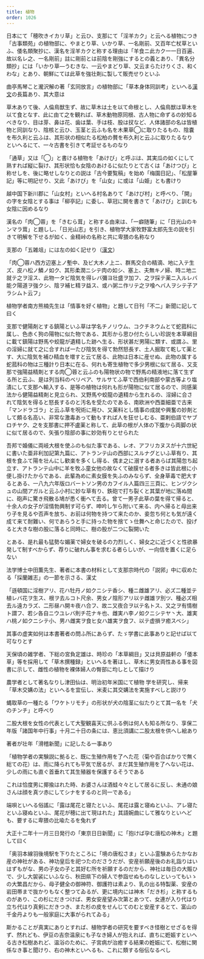 ```yaml
---
title: 植物
order: 1026
---
```


日本にて「穂吹きイカリ草」と云ひ、支那にて「淫羊カク」と云へる植物につき「古事類苑」の植物部に、やまとり草、いかり草、一名剛前、又百年亡杖草といふ、倭名類聚抄に、漢名を淫羊カクと称する理由は「羊食ニ此カク一一日百遍、故以名レ之、一名剛前」註に剛前とは前陰を剛強にするとの義とあり、「異名分類抄」には「いかり草―うむきな、一云やまどり草、又云まらたけりくさ、和くわな」とあり、朝鮮にては此草を強壮剤に製して販売せりといふ

曲亭馬琴こと瀧沢解の著「玄同放言」の植物部に「草本身体同訓考」といへる[漢文](/main/13-chinese-literature/)の長篇あり、其大意は

草木ありて後、人倫鳥獣生ず、故に草木は土を以て命根とし、人倫鳥獣は草木を以て食となす、此に由て之を観れば、草木動物原同根、古人物に命ずるの妙知るべきなり、目は芽、鼻は花、歯は葉、手は枝、股は扠など、人体諸部の名は皆植物と同訓なり、陰核と云ひ、玉茎と云ふも名を木果草◯に取りたるもの、陰嚢を布久利と云ふは、其形状の相似たる松柏の贅を布久利と云ふに取りたるなり
といへるにて、一々古書を引きて考証せるものなり

「通草」又は「◯」と書ける植物を「あけび」と呼ぶは、其実瓜の如くにして熟すれば縦に裂け、其形状恰も女陰のあけるに似たりとて古くは「あけつび」と称せしを、後に略せしなりとの説は「古今要覧稿」を始め「梅園日記」、「松屋筆記」等に明記せり、又此「あけび」を「山女」に或は「山姫」とも書けり

越中国下新川郡に「山女村」といへる村名ありて「あけび村」と呼べり、「開」の字を女陰とする事は「柳亭記」に委し、草冠に開を書きて「あけび」と訓むも女陰に因めるなり

漢名の「肉◯蓉」を「きむら茸」と称する由来は、「一癖随筆」に「日光山のキンマラ茸」と題しし、「日光山志」を引き、植物学大家牧野富太郎先生の説を引きて明解を下せるが如く、金精峠の名称と共に卑猥の名称なり

支那の「五雑俎」には左の如く記せり（[漢文](/main/13-chinese-literature/)）


「肉◯蓉ハ西方辺塞上ノ塹中、及ビ大木ノ上ニ、群馬交合の精滴、地に入テ生ズ、皮ハ松ノ鱗ノ如ク、其形柔潤ニシテ肉の如シ、塞上、夫無キノ婦、時ニ地ニ就テ之ヲ淫ス、此物一タビ陰気を得レバ彌ヨ壮盛ヲ加フ、之ヲ採テ薬ニ入ルレバ能ク陽道ヲ強クシ、陰ヲ補ヒ精ヲ益ス、或ハ粥ニ作リテ之ヲ喰ヘバ人ヲシテ子アラシムト云フ」

植物学者南方熊楠先生は「情事を好く植物」と題して日刊「不二」新聞に記して曰く

支那で健陽剤とする鎮陽といふ草は学名チノリウム、コクチネウムとて蛇菰科に属し、色赤く狗の陽物に似た物である、其形から思ひ付たらしい珍説を本草綱目に載て鎮陽は野馬や蛟龍が遺精した跡へ生る、形状甚だ男陽に類す、或謂ふ、里の淫婦に就て之に合すれば一たび陰気を得て勃然怒長す、土人掘取て乾して薬とす、大に陰気を補ひ精血を増すと云て居る、此物は日本に産せぬ、此物の属する蛇菰科の物は三種計り日本に在る、何れも寄生植物で多少男根に似て居る、又支那で強陽益精剤とする肉◯蓉と云ふのも陽物状の物で野馬の精液地に落て生ずる所と云ふ、是は列当科のベリペア、サルサてふ草で西伯利南部や蒙古等より塩漬にして支那へ輸入する、是等の植物は何れも形が陽物に似て居るので、同感薬法から健陽益精剤と見立られ、又野馬や蛟龍の遺精から生れるの、淫婦に合されて陰気を得ると怒長するのと汚名を受たのである、南欧洲や西亜細亜で古来「マンドラゴラ」と云ふ草を呪術に用ひ、又薬料とし情事の成就や興奮の妙剤として頗る名高い、非常な激毒あって動もすれば人を狂せしむる、亜剌伯語でヤブロチヤク、之を支那書に押不盧薬と称して、此草の根が人体の下腹から両脚の状に似て居るので、矢張り陰部の事に妙効有りとせられた

吾邦で婚儀に両岐大根を使ふのも似た事である、レオ、アフリカヌスが十六世紀に書いた亜非利加記第九篇に、アトランテ山の西部にスルナグといふ草有り、其根を食ふて陽を壮んにし歓楽を多くし得る、偶ま之に溺する者あらば其陽忽ち起立す、アトランテ山中に羊を牧ふ童女他の故なくて破膜せる者多きは皆此根に小便し掛けたからである、此輩為めに素女膜を失ふのみならず、全身草毒で肥大するとある、一八九六年版ロバートソン男のカフイル人篇四三三頁に、ヒンヅクシュの山間アガルと云ふ小村に妙な草有り、鉄砲で打ち裂くと其葉が地に落ぬ間に、砲声に驚き飛散る鳩が悉く衝へて去る。曾て一男子此草の葉を得て帰ると、十余人の女子が淫情勃興制す可らず、呻吟し乍ら附いて来る、内へ帰ると母出来り子を見るや否声を放ち、お前は何物を持つて来たのか、妾忽ち何とも気が遠く成て来て耐難い、何であらうと手に持った物を捨てゝ仕舞へと命じたので、投げると大きな樹の股に落ると同時に、樹の股が二つに裂開いた

とある、是れ最も猛勢な媚薬で婦女を破るの力烈しく、婦女之に近づくと性欲暴発して制すべからず、荐りに破れん事を求むる者らしいが、一向信を置くに足らない

法学博士中田薫先生、著者に本書の材料として支那宗時代の「説郛」中に収めたる「採蘭雑志」の一節を示さる、漢丈

「遜頓国に淫樹アリ、花ハ牡丹ノ如クニシテ香シ、種ニ雌雄アリ、必ズ二種並テ植レバ花ヲ生ス、根ヲ去ルコト尺余、男女ノ陰形アリ以テ雌雄ヲ別ツ、種必ズ相去ル遠カラズ、二形昼ハ開キ夜ハ合フ、故ニ又夜合ヲ以テ名トス、又之ヲ有情樹ト謂フ、若シ各自ニウユレバ則チ花ナキ也、雌実ハ李ノ如クニシテヤ丶大、雄実ハ桃ノ如クニシテ小、男ハ雌実ヲ食ヒ女ハ雄実ヲ食フ、以テ虚損ヲ癒スベシ」

其事の虚実如何は本書著者の問ふ所にあらず、たゞ学書に此事ありと記せば以て可なりとす

天保頃の雑学者、下総の宮負定雄は、時珍の「本草綱目」又は貝原益軒の「倭本草」等を採用して「草木撰種録」といへるを著はし、草木に男女両性ある事を図書に示して、雌性の植物を裸体婦人の臀部に均しとして描けり


農学者として著名なりし津田仙は、明治初年米国にて植物
学を研究し、帰来「草木交媾の法」といへるを宜伝し、米麦に其交媾法を実施すべしと説けり

蝿取草の一種たる「ワケトリモチ」の形状が犬の陰茎に似たりとて其一名を「犬のチンチ」と呼べり

二股大根を女性の代表として大聖観喜天に供ふる例は何人も知る所なり、享保二年版「諸国年中行事」十月二十日の条には、恵比須講に二股太根を供へし絵あり

著者が壮年「滑稽新聞」に記したる一事あり

「植物学者の実験説に拠ると、既に生殖作用を了へた花（菊や百合ばかりで無く総ての花）は、雨に降られても平気で居るが、まだ其生殖作用を了へない花は、少しの雨にも直ぐ首垂れて其生殖器を保護するそうである


これは恰度男に揶揄はれた時、お婆さんは酒蛙々々として居るに反し、未通の娘さんは顔を真ツ赤にしてシナをするのと同一である」

端唄といへる俗謠に「露は尾花と寝たといふ、尾花は露と寝ぬといふ、アレ寝たといふ寝ぬといふ、尾花が穂に出て現はれた」其語婉曲にして雅なりといへども、要するに卑猥の比喩たるを兔れず

大正十二年十一月三日発行の「東京日日新聞」に「抱けば孕む唐松の神木」と題して曰く

「奥羽本線羽後境駅を下りたところに「境の唐松さま」といふ霊験あらたかなお産の神社がある、神功皇后を祀つたのださうだが、安産祈願産後のお礼詣りはいはずもがな、男の子女の子と其好む所を祈願するのだから、神社は毎日の大賑ひで、少し大袈裟にいふなら、秋田県下の婦人で参詣せぬものなしといってもいゝの大繁昌だから、母子健全の御神符、御護符は素より、乳の出る特製薬、安産の岩田帯まで抜かりもなく整つてゐるが、更に境内には神木「だき杉」と称するものがあり、この杉にだきつけば、男女安産望み次第とあつて、女連が入り代はり立ち代はり真剣にだきつき、また杉の皮をせんじてのむと安産するとて、富山の千金丹よりも一般家庭に大事がられてゐる」


斯かることが真実にありとすれば、植物学者の研究を要すべき怪樹とせざるを得ず、然れども、伊豆の吉奈温泉にも子なき婦人が抱えれば、直ちに姙娠すといへる古き松樹あれど、温浴のために、子宮病が治癒する結果の姙娠にて、松樹に関係なき事と聞けり、右の神木といへるも、これに類する俗伝なるべし
